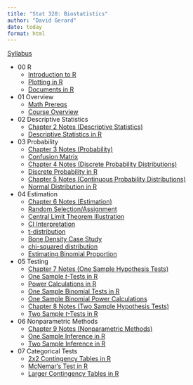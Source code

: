 ```yaml
---
title: "Stat 320: Biostatistics"
author: "David Gerard"
date: today
format: html
---
```


[Syllabus](syllabus.qmd)

- 00 R
  - [Introduction to R](./01_r/01_r_intro.qmd)
  - [Plotting in R](./01_r/01_ggplot.qmd)
  - [Documents in R](./01_r/01_quarto.qmd)
- 01 Overview
  - [Math Prereqs](./00_course_outline/00_math_prereqs.qmd)
  - [Course Overview](./00_course_outline/00_overview.qmd)
- 02 Descriptive Statistics
  - [Chapter 2 Notes (Descriptive Statistics)](./notes/chapter2_notes.pdf)
  - [Descriptive Statistics in R](./02_descriptive/02_descriptive.qmd)
- 03 Probability
  - [Chapter 3 Notes (Probability)](./notes/chapter3_notes.pdf)
  - [Confusion Matrix](./03_prob/03_confusion.qmd)
  - [Chapter 4 Notes (Discrete Probability Distributions)](./notes/chapter4_notes.pdf)
  - [Discrete Probability in R](./03_prob/03_prob_discrete.qmd)
  - [Chapter 5 Notes (Continuous Probability Distributions)](./notes/chapter5_notes.pdf)
  - [Normal Distribution in R](./03_prob/03_prob_cont.qmd)
- 04 Estimation
  - [Chapter 6 Notes (Estimation)](./notes/chapter6_notes.pdf)
  - [Random Selection/Assignment](./04_est/04_sample.qmd)
  - [Central Limit Theorem Illustration](./04_est/04_clt.qmd)
  - [CI Interpretation](./04_est/04_figs/ci_graphic.png)
  - [t-distribution](./04_est/04_t.qmd)
  - [Bone Density Case Study](./04_est/04_boneden.qmd)
  - [chi-squared distribution](./04_est/04_chi2.qmd)
  - [Estimating Binomial Proportion](./04_est/04_binom.qmd)
- 05 Testing
  - [Chapter 7 Notes (One Sample Hypothesis Tests)](./notes/chapter7_notes.pdf)
  - [One Sample $t$-Tests in R](./05_tests/05_ttest.qmd)
  - [Power Calculations in R](./05_tests/05_power.qmd)
  - [One Sample Binomial Tests in R](./05_tests/05_binom.qmd)
  - [One Sample Binomial Power Calculations](./05_tests/05_binom_power.qmd)
  - [Chapter 8 Notes (Two Sample Hypothesis Tests)](./notes/chapter8_notes.pdf)
  - [Two Sample $t$-Tests in R](./05_tests/05_two_sample_t.qmd)
- 06 Nonparametric Methods
  - [Chapter 9 Notes (Nonparametric Methods)](./notes/chapter9_notes.pdf)
  - [One Sample Inference in R](./06_nonparametric/06_wilcoxin_1.qmd)
  - [Two Sample Inference in R](./06_nonparametric/06_wilcoxin_2.qmd)
- 07 Categorical Tests
  - [2x2 Contingency Tables in R](./07_cat/07_binom.qmd)
  - [McNemar's Test in R](./07_cat/07_binom.qmd)
  - [Larger Contingency Tables in R](./07_cat/07_larger.qmd)

